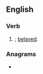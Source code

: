 ==English==

===Verb===
{{head|en|verb form}}

# {{lb|en|archaic}} {{en-past of|belay}}; [[belayed]].

===Anagrams===
* {{anagrams|en|Abdiel|bailed|baldie|bidale|diable|déblai}}